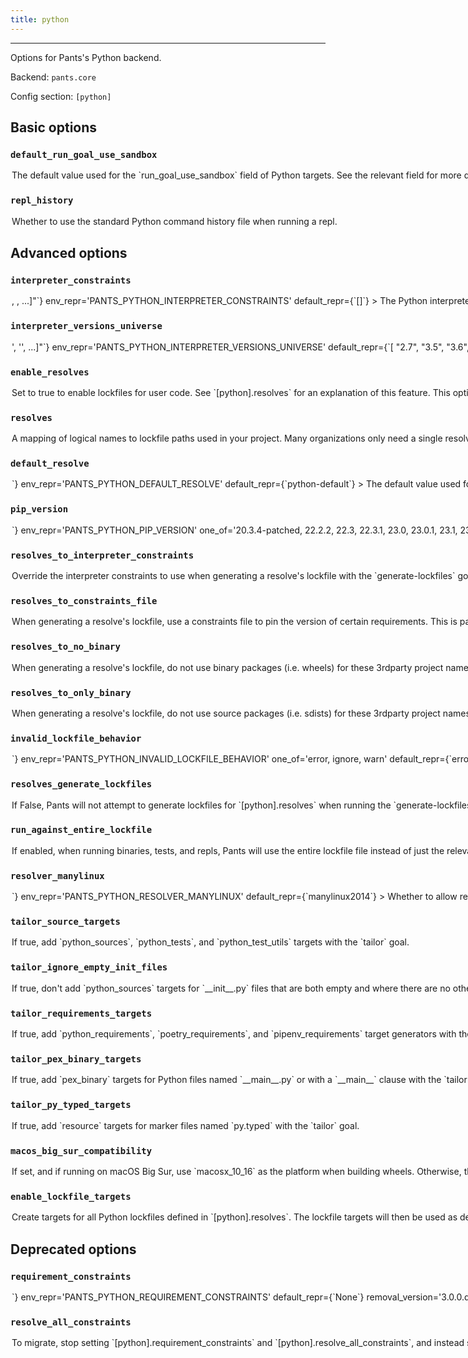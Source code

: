 ```yaml
---
title: python
---
```



---

Options for Pants&#x27;s Python backend.

Backend: <span className="color--primary">`pants.core`</span>

Config section: <span className="color--primary">`[python]`</span>

<span className={styles.options}>

## Basic options

### `default_run_goal_use_sandbox`

<Option
  cli_repr={`--[no-]python-default-run-goal-use-sandbox`}
  env_repr='PANTS_PYTHON_DEFAULT_RUN_GOAL_USE_SANDBOX'
  default_repr={`True`}
>
The default value used for the `run_goal_use_sandbox` field of Python targets. See the relevant field for more details.
</Option>

### `repl_history`

<Option
  cli_repr={`--[no-]python-repl-history`}
  env_repr='PANTS_PYTHON_REPL_HISTORY'
  default_repr={`True`}
>
Whether to use the standard Python command history file when running a repl.
</Option>

## Advanced options

### `interpreter_constraints`

<Option
  cli_repr={`--python-interpreter-constraints="[<requirement>, <requirement>, ...]"`}
  env_repr='PANTS_PYTHON_INTERPRETER_CONSTRAINTS'
  default_repr={`[]`}
>
The Python interpreters your codebase is compatible with.

These constraints are used as the default value for the `interpreter_constraints` field of Python targets.

Specify with requirement syntax, e.g. `'CPython>=2.7,<3'` (A CPython interpreter with version &gt;=2.7 AND version &lt;3) or `'PyPy'` (A pypy interpreter of any version). Multiple constraint strings will be ORed together.
</Option>

### `interpreter_versions_universe`

<Option
  cli_repr={`--python-interpreter-versions-universe="['<str>', '<str>', ...]"`}
  env_repr='PANTS_PYTHON_INTERPRETER_VERSIONS_UNIVERSE'
  default_repr={`[
  "2.7",
  "3.5",
  "3.6",
  "3.7",
  "3.8",
  "3.9",
  "3.10",
  "3.11",
  "3.12"
]`}
>
All known Python major/minor interpreter versions that may be used by either your code or tools used by your code.

This is used by Pants to robustly handle interpreter constraints, such as knowing when generating lockfiles which Python versions to check if your code is using.

This does not control which interpreter your code will use. Instead, to set your interpreter constraints, update `[python].interpreter_constraints`, the `interpreter_constraints` field, and relevant tool options like `[isort].interpreter_constraints` to tell Pants which interpreters your code actually uses. See https://www.pantsbuild.org/v2.18/docs/python-interpreter-compatibility.

All elements must be the minor and major Python version, e.g. `'2.7'` or `'3.10'`. Do not include the patch version.
</Option>

### `enable_resolves`

<Option
  cli_repr={`--[no-]python-enable-resolves`}
  env_repr='PANTS_PYTHON_ENABLE_RESOLVES'
  default_repr={`False`}
>
Set to true to enable lockfiles for user code. See `[python].resolves` for an explanation of this feature.

This option is mutually exclusive with `[python].requirement_constraints`. We strongly recommend using this option because it:

  1. Uses `--hash` to validate that all downloaded files are expected, which reduces the risk of supply chain attacks.
  2. Enforces that all transitive dependencies are in the lockfile, whereas constraints allow you to leave off dependencies. This ensures your build is more stable and reduces the risk of supply chain attacks.
  3. Allows you to have multiple lockfiles in your repository.
</Option>

### `resolves`

<Option
  cli_repr={`--python-resolves="{'key1': val1, 'key2': val2, ...}"`}
  env_repr='PANTS_PYTHON_RESOLVES'
  default_repr={`{
  "python-default": "3rdparty/python/default.lock"
}`}
>
A mapping of logical names to lockfile paths used in your project.

Many organizations only need a single resolve for their whole project, which is a good default and often the simplest thing to do. However, you may need multiple resolves, such as if you use two conflicting versions of a requirement in your repository.

If you only need a single resolve, run `scie-pants-linux-x86_64 generate-lockfiles` to generate the lockfile.

If you need multiple resolves:

  1. Via this option, define multiple resolve names and their lockfile paths. The names should be meaningful to your repository, such as `data-science` or `pants-plugins`.
  2. Set the default with `[python].default_resolve`.
  3. Update your `python_requirement` targets with the `resolve` field to declare which resolve they should be available in. They default to `[python].default_resolve`, so you only need to update targets that you want in non-default resolves. (Often you&#x27;ll set this via the `python_requirements` or `poetry_requirements` target generators)
  4. Run `scie-pants-linux-x86_64 generate-lockfiles` to generate the lockfiles. If the results aren&#x27;t what you&#x27;d expect, adjust the prior step.
  5. Update any targets like `python_source` / `python_sources`, `python_test` / `python_tests`, and `pex_binary` which need to set a non-default resolve with the `resolve` field.

If a target can work with multiple resolves, you can either use the `parametrize` mechanism or manually create a distinct target per resolve. See https://www.pantsbuild.org/v2.18/docs/targets for information about `parametrize`.

For example:
```
python_sources(
    resolve=parametrize("data-science", "web-app"),
)
```

You can name the lockfile paths what you would like; Pants does not expect a certain file extension or location.

Only applies if `[python].enable_resolves` is true.
</Option>

### `default_resolve`

<Option
  cli_repr={`--python-default-resolve=<str>`}
  env_repr='PANTS_PYTHON_DEFAULT_RESOLVE'
  default_repr={`python-default`}
>
The default value used for the `resolve` field.

The name must be defined as a resolve in `[python].resolves`.
</Option>

### `pip_version`

<Option
  cli_repr={`--python-pip-version=<PipVersion>`}
  env_repr='PANTS_PYTHON_PIP_VERSION'
  one_of='20.3.4-patched, 22.2.2, 22.3, 22.3.1, 23.0, 23.0.1, 23.1, 23.1.1, 23.1.2, latest'
  default_repr={`23.1.2`}
>
Use this version of Pip for resolving requirements and generating lockfiles.

N.B.: The `latest` value selects the latest of the listed choices which is not necessarily the latest Pip version released on PyPI.
</Option>

### `resolves_to_interpreter_constraints`

<Option
  cli_repr={`--python-resolves-to-interpreter-constraints="{'key1': val1, 'key2': val2, ...}"`}
  env_repr='PANTS_PYTHON_RESOLVES_TO_INTERPRETER_CONSTRAINTS'
  default_repr={`{}`}
>
Override the interpreter constraints to use when generating a resolve&#x27;s lockfile with the `generate-lockfiles` goal.

By default, each resolve from `[python].resolves` will use your global interpreter constraints set in `[python].interpreter_constraints`. With this option, you can override each resolve to use certain interpreter constraints, such as `{'data-science': ['==3.8.*']}`.

Warning: this does NOT impact the interpreter constraints used by targets within the resolve, which is instead set by the option `[python].interpreter_constraints` and the `interpreter_constraints` field. It only impacts how the lockfile is generated.

Pants will validate that the interpreter constraints of your code using a resolve are compatible with that resolve&#x27;s own constraints. For example, if your code is set to use `['==3.9.*']` via the `interpreter_constraints` field, but it&#x27;s using a resolve whose interpreter constraints are set to `['==3.7.*']`, then Pants will error explaining the incompatibility.

The keys must be defined as resolves in `[python].resolves`.
</Option>

### `resolves_to_constraints_file`

<Option
  cli_repr={`--python-resolves-to-constraints-file="{'key1': val1, 'key2': val2, ...}"`}
  env_repr='PANTS_PYTHON_RESOLVES_TO_CONSTRAINTS_FILE'
  default_repr={`{}`}
>
When generating a resolve&#x27;s lockfile, use a constraints file to pin the version of certain requirements. This is particularly useful to pin the versions of transitive dependencies of your direct requirements.

See https://pip.pypa.io/en/stable/user_guide/#constraints-files for more information on the format of constraint files and how constraints are applied in Pex and pip.

Expects a dictionary of resolve names from `[python].resolves` and Python tools (e.g. `black` and `pytest`) to file paths for constraints files. For example, `{'data-science': '3rdparty/data-science-constraints.txt'}`. If a resolve is not set in the dictionary, it will not use a constraints file.

You can use the key `__default__` to set a default value for all resolves.
</Option>

### `resolves_to_no_binary`

<Option
  cli_repr={`--python-resolves-to-no-binary="{'key1': val1, 'key2': val2, ...}"`}
  env_repr='PANTS_PYTHON_RESOLVES_TO_NO_BINARY'
  default_repr={`{}`}
>
When generating a resolve&#x27;s lockfile, do not use binary packages (i.e. wheels) for these 3rdparty project names.

Expects a dictionary of resolve names from `[python].resolves` and Python tools (e.g. `black` and `pytest`) to lists of project names. For example, `{'data-science': ['requests', 'numpy']}`. If a resolve is not set in the dictionary, it will have no restrictions on binary packages.

You can use the key `__default__` to set a default value for all resolves.

For each resolve, you can also use the value `:all:` to disable all binary packages: `{'data-science': [':all:']}`.

Note that some packages are tricky to compile and may fail to install when this option is used on them. See https://pip.pypa.io/en/stable/cli/pip_install/#install-no-binary for details.
</Option>

### `resolves_to_only_binary`

<Option
  cli_repr={`--python-resolves-to-only-binary="{'key1': val1, 'key2': val2, ...}"`}
  env_repr='PANTS_PYTHON_RESOLVES_TO_ONLY_BINARY'
  default_repr={`{}`}
>
When generating a resolve&#x27;s lockfile, do not use source packages (i.e. sdists) for these 3rdparty project names, e.g `['django', 'requests']`.

Expects a dictionary of resolve names from `[python].resolves` and Python tools (e.g. `black` and `pytest`) to lists of project names. For example, `{'data-science': ['requests', 'numpy']}`. If a resolve is not set in the dictionary, it will have no restrictions on source packages.

You can use the key `__default__` to set a default value for all resolves.

For each resolve you can use the value `:all:` to disable all source packages: `{'data-science': [':all:']}`.

Packages without binary distributions will fail to install when this option is used on them. See https://pip.pypa.io/en/stable/cli/pip_install/#install-only-binary for details.
</Option>

### `invalid_lockfile_behavior`

<Option
  cli_repr={`--python-invalid-lockfile-behavior=<InvalidLockfileBehavior>`}
  env_repr='PANTS_PYTHON_INVALID_LOCKFILE_BEHAVIOR'
  one_of='error, ignore, warn'
  default_repr={`error`}
>
The behavior when a lockfile has requirements or interpreter constraints that are not compatible with what the current build is using.

We recommend keeping the default of `error` for CI builds.

Note that `warn` will still expect a Pants lockfile header, it only won&#x27;t error if the lockfile is stale and should be regenerated.

Use `ignore` to avoid needing a lockfile header at all, e.g. if you are manually managing lockfiles rather than using the `generate-lockfiles` goal.
</Option>

### `resolves_generate_lockfiles`

<Option
  cli_repr={`--[no-]python-resolves-generate-lockfiles`}
  env_repr='PANTS_PYTHON_RESOLVES_GENERATE_LOCKFILES'
  default_repr={`True`}
>
If False, Pants will not attempt to generate lockfiles for `[python].resolves` when running the `generate-lockfiles` goal.

This is intended to allow you to manually generate lockfiles for your own code, rather than using Pex lockfiles. For example, when adopting Pants in a project already using Poetry, you can use `poetry export --dev` to create a requirements.txt-style lockfile understood by Pants, then point `[python].resolves` to the file.

If you set this to False, Pants will not attempt to validate the metadata headers for your user lockfiles. This is useful so that you can keep `[python].invalid_lockfile_behavior` to `error` or `warn` if you&#x27;d like so that tool lockfiles continue to be validated, while user lockfiles are skipped.

Warning: it will likely be slower to install manually generated user lockfiles than Pex ones because Pants cannot as efficiently extract the subset of requirements used for a particular task. See the option `[python].run_against_entire_lockfile`.
</Option>

### `run_against_entire_lockfile`

<Option
  cli_repr={`--[no-]python-run-against-entire-lockfile`}
  env_repr='PANTS_PYTHON_RUN_AGAINST_ENTIRE_LOCKFILE'
  default_repr={`False`}
>
If enabled, when running binaries, tests, and repls, Pants will use the entire lockfile file instead of just the relevant subset.

If you are using Pex lockfiles, we generally do not recommend this. You will already get similar performance benefits to this option, without the downsides.

Otherwise, this option can improve performance and reduce cache size. But it has two consequences: 1) All cached test results will be invalidated if any requirement in the lockfile
   changes, rather than just those that depend on the changed requirement.
2) Requirements unneeded by a test/run/repl will be present on the sys.path, which
   might in rare cases cause their behavior to change.

This option does not affect packaging deployable artifacts, such as PEX files, wheels and cloud functions, which will still use just the exact subset of requirements needed.
</Option>

### `resolver_manylinux`

<Option
  cli_repr={`--python-resolver-manylinux=<str>`}
  env_repr='PANTS_PYTHON_RESOLVER_MANYLINUX'
  default_repr={`manylinux2014`}
>
Whether to allow resolution of manylinux wheels when resolving requirements for foreign linux platforms. The value should be a manylinux platform upper bound, e.g. `'manylinux2010'`, or else the string `'no'` to disallow.
</Option>

### `tailor_source_targets`

<Option
  cli_repr={`--[no-]python-tailor-source-targets`}
  env_repr='PANTS_PYTHON_TAILOR_SOURCE_TARGETS'
  default_repr={`True`}
>
If true, add `python_sources`, `python_tests`, and `python_test_utils` targets with the `tailor` goal.
</Option>

### `tailor_ignore_empty_init_files`

<Option
  cli_repr={`--[no-]python-tailor-ignore-empty-init-files`}
  env_repr='PANTS_PYTHON_TAILOR_IGNORE_EMPTY_INIT_FILES'
  default_repr={`True`}
>
If true, don&#x27;t add `python_sources` targets for `__init__.py` files that are both empty and where there are no other Python files in the directory.

Empty and solitary `__init__.py` files usually exist as import scaffolding rather than true library code, so it can be noisy to add BUILD files.

Even if this option is set to true, Pants will still ensure the empty `__init__.py` files are included in the sandbox when running processes.

If you set to false, you may also want to set `[python-infer].init_files = "always"`.
</Option>

### `tailor_requirements_targets`

<Option
  cli_repr={`--[no-]python-tailor-requirements-targets`}
  env_repr='PANTS_PYTHON_TAILOR_REQUIREMENTS_TARGETS'
  default_repr={`True`}
>
If true, add `python_requirements`, `poetry_requirements`, and `pipenv_requirements` target generators with the `tailor` goal.

`python_requirements` targets are added for any file that matches the pattern `*requirements*.txt`. You will need to manually add `python_requirements` for different file names like `reqs.txt`.

`poetry_requirements` targets are added for `pyproject.toml` files with `[tool.poetry` in them.
</Option>

### `tailor_pex_binary_targets`

<Option
  cli_repr={`--[no-]python-tailor-pex-binary-targets`}
  env_repr='PANTS_PYTHON_TAILOR_PEX_BINARY_TARGETS'
  default_repr={`False`}
>
If true, add `pex_binary` targets for Python files named `__main__.py` or with a `__main__` clause with the `tailor` goal.
</Option>

### `tailor_py_typed_targets`

<Option
  cli_repr={`--[no-]python-tailor-py-typed-targets`}
  env_repr='PANTS_PYTHON_TAILOR_PY_TYPED_TARGETS'
  default_repr={`True`}
>
If true, add `resource` targets for marker files named `py.typed` with the `tailor` goal.
</Option>

### `macos_big_sur_compatibility`

<Option
  cli_repr={`--[no-]python-macos-big-sur-compatibility`}
  env_repr='PANTS_PYTHON_MACOS_BIG_SUR_COMPATIBILITY'
  default_repr={`False`}
>
If set, and if running on macOS Big Sur, use `macosx_10_16` as the platform when building wheels. Otherwise, the default of `macosx_11_0` will be used. This may be required for `pip` to be able to install the resulting distribution on Big Sur.
</Option>

### `enable_lockfile_targets`

<Option
  cli_repr={`--[no-]python-enable-lockfile-targets`}
  env_repr='PANTS_PYTHON_ENABLE_LOCKFILE_TARGETS'
  default_repr={`True`}
>
Create targets for all Python lockfiles defined in `[python].resolves`.

The lockfile targets will then be used as dependencies to the `python_requirement` targets that use them, invalidating source targets per resolve when the lockfile changes.

If another targets address is in conflict with the created lockfile target, it will shadow the lockfile target and it will not be available as a dependency for any `python_requirement` targets.
</Option>

## Deprecated options

### `requirement_constraints`

<Option
  cli_repr={`--python-requirement-constraints=<file_option>`}
  env_repr='PANTS_PYTHON_REQUIREMENT_CONSTRAINTS'
  default_repr={`None`}
  removal_version='3.0.0.dev0'
  removal_hint={'We encourage instead migrating to `[python].enable_resolves` and `[python].resolves`, which is an improvement over this option. The `[python].resolves` feature ensures that your lockfiles are fully comprehensive, i.e. include all transitive dependencies; uses hashes for better supply chain security; and supports advanced features like VCS and local requirements, along with options `[python].resolves_to_only_binary`.<br /><br />To migrate, stop setting `[python].requirement_constraints` and `[python].resolve_all_constraints`, and instead set `[python].enable_resolves` to `true`. Then, run `scie-pants-linux-x86_64 generate-lockfiles`.'}
>
When resolving third-party requirements for your own code (vs. tools you run), use this constraints file to determine which versions to use.

Mutually exclusive with `[python].enable_resolves`, which we generally recommend as an improvement over constraints file.

See https://pip.pypa.io/en/stable/user_guide/#constraints-files for more information on the format of constraint files and how constraints are applied in Pex and pip.

This only applies when resolving user requirements, rather than tools you run like Black and Pytest. To constrain tools, set `[tool].lockfile`, e.g. `[black].lockfile`.
</Option>

### `resolve_all_constraints`

<Option
  cli_repr={`--[no-]python-resolve-all-constraints`}
  env_repr='PANTS_PYTHON_RESOLVE_ALL_CONSTRAINTS'
  default_repr={`True`}
  removal_version='3.0.0.dev0'
  removal_hint={'We encourage instead migrating to `[python].enable_resolves` and `[python].resolves`, which is an improvement over this option. The `[python].resolves` feature ensures that your lockfiles are fully comprehensive, i.e. include all transitive dependencies; uses hashes for better supply chain security; and supports advanced features like VCS and local requirements, along with options `[python].resolves_to_only_binary`.<br /><br />To migrate, stop setting `[python].requirement_constraints` and `[python].resolve_all_constraints`, and instead set `[python].enable_resolves` to `true`. Then, run `scie-pants-linux-x86_64 generate-lockfiles`.'}
>
(Only relevant when using `[python].requirement_constraints.`) If enabled, when resolving requirements, Pants will first resolve your entire constraints file as a single global resolve. Then, if the code uses a subset of your constraints file, Pants will extract the relevant requirements from that global resolve so that only what&#x27;s actually needed gets used. If disabled, Pants will not use a global resolve and will resolve each subset of your requirements independently.

Usually this option should be enabled because it can result in far fewer resolves.
</Option>

</span>